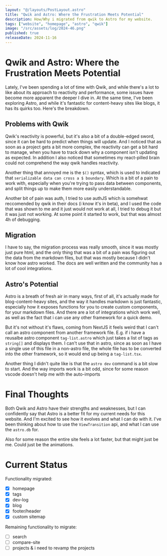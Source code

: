 ```yaml
---
layout: "@/layouts/PostLayout.astro"
title: "Qwik and Astro: Where the Frustration Meets Potential"
description: How/Why i migrated from qwik to Astro for my website.
tags: ["website", "homepage", "astro", "qwik"]
image: "/src/assets/log/2024-46.png"
published: true
releaseDate: 2024-11-16
---
```


# Qwik and Astro: Where the Frustration Meets Potential

Lately, I've been spending a lot of time with Qwik, and while there's a lot to like about its approach to reactivity and performance,
some issues have become more apparent the deeper I dive in.
At the same time, I've been exploring Astro, and while it's fantastic for content-heavy sites like blogs, it has its quirks too.
Here's the breakdown.

## Problems with Qwik

Qwik's reactivity is powerful, but it's also a bit of a double-edged sword, since it can be hard to predict when things will update.
And I noticed that as soon as a project gets a bit more complex, the reactivity can get a bit hard to manage, when you have to track down why a component isn't updating as expected.
In addition I also noticed that sometimes my react-pilled brain could not comprehend the way qwik handles reactivity.

Another thing that annoyed me is the `$()` syntax, which is used to indicated that `serializable data can cross a $ boundary`.
Which is a bit of a pain to work with, especially when you're trying to pass data between components, and split things up to make them more easily understandable.

Another bit of pain was auth, I tried to use authJS which is somehwat reccomended by qwik in their docs (i know it's in beta),
and I used the code that was shown to me and it just would not work at all, I tried to debug it but it was just not working.
At some point it started to work, but that was almost 4h of debugging.

## Migration

I have to say, the migration process was really smooth, since it was mostly just pure html,
and the only thing that was a bit of a pain was figuring out the data from the markdown files, but that was mostly because I didn't know how astro worked.
The docs are well written and the community has a lot of cool integrations.

## Astro's Potential

Astro is a breath of fresh air in many ways, first of all, it's actually made for blog-content-heavy sites,
and the way it handles markdown is just fantastic, especially how it exposes functions for you to create custom components, for your markdown files.
And there are a lot of integrations which work well, as well as the fact that i can use any other framework for a quick demo.

But it's not without it's flaws, coming from NextJS it feels weird that I can't call an astro component from another framework file.
E.g. if i have a reusalbe astro component `tag-list.astro` which just takes a list of tags as `string[]` and displays them.
I can't use that in astro, since as soon as I have a single use of this file in a non-astro file,
the whole file has to be converted into the other framework, so it would end up being a `tag-list.tsx`.

Another thing I didn't quite like is that the `astro dev` command is a bit slow to start.
And the way imports work is a bit odd, since for some reason vscode doesn't help me with the auto-imports

# Final Thoughts

Both Qwik and Astro have their strengths and weaknesses, but I can confidently say that Astro is a better fit for my current needs for this website.
And I'm excited to see how it evolves and what I can do with it.
I've been thinking about how to use the `ViewTransition` api, and what I can use the `astro.db` for.

Also for some reason the entire site feels a lot faster, but that might just be me. Could just be the animations.

# Current Status

Functionality migrated:

- [x] homepage
- [x] tags
- [x] dev-log
- [x] blog
- [x] footer/header
- [x] custom sitemap

Remaining functionality to migrate:

- [ ] search
- [ ] compare-site
- [ ] projects & i need to revamp the projects

